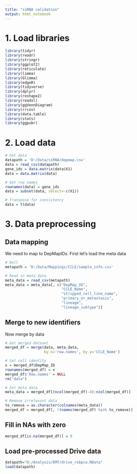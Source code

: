 ```yaml
---
title: "siRNA validation"
output: html_notebook
---
```



# 1. Load libraries
```r
library(tidyr)
library(readr)
library(stringr)
library(ggplot2)
library(reticulate)
library(limma)
library(Glimma)
library(edgeR)
library(tidyverse)
library(dplyr)
library(reshape2)
library(readxl)
library(ggVennDiagram)
library(rrcov)
library(data.table)
library(stats)
library(ggpubr)
```

# 2. Load data
```r
# Get data
datapath = 'D:/Data/siRNA/depmap.csv'
data = read_csv(datapath)
gene_ids = data.matrix(data$X1)
data = data.matrix(data)

# Get row names
rownames(data) = gene_ids
data = subset(data, select=-c(X1))

# Transpose for consistency
data = t(data)
```

# 3. Data preprocessing

## Data mapping
We need to map to DepMapIDs. First let's load the meta data
```r
# Dell
metapath = 'D:/Data/Mappings/CCLE/sample_info.csv'

# Read in meta data
meta_data = read_csv(metapath)
meta_data = meta_data[, c("DepMap_ID", 
                          "CCLE_Name",
                          "stripped_cell_line_name", 
                          "primary_or_metastasis",
                          "lineage",
                          "lineage_subtype")]
```

## Merge to new identifiers
Now merge by data
```r
# Get merged dataset
merged_df = merge(data, meta_data, 
                  by.x='row.names', by.y='CCLE_Name')

# Set cell identity
x = merged_df$DepMap_ID
rownames(merged_df) = x
merged_df$'Row.names' = NULL
rm("data")

# Set meta data
meta_data = merged_df[(ncol(merged_df)-4):ncol(merged_df)]

# Remove irrelevant data
to_remove = as.character(colnames(meta_data))
merged_df = merged_df[, !(names(merged_df) %in% to_remove)]
```

## Fill in NAs with zero
```r
merged_df[is.na(merged_df)] = 0
```

## Load pre-processed Drive data
```r
datapath="D:/Analysis/EMT/drive_robpca.RData"
load(datapath)

```
